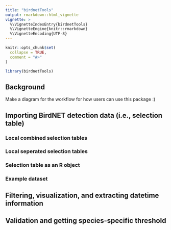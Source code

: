 ```yaml
---
title: "birdnetTools"
output: rmarkdown::html_vignette
vignette: >
  %\VignetteIndexEntry{birdnetTools}
  %\VignetteEngine{knitr::rmarkdown}
  %\VignetteEncoding{UTF-8}
---
```


```r
knitr::opts_chunk$set(
  collapse = TRUE,
  comment = "#>"
)
```

```r
library(birdnetTools)
```


## Background

Make a diagram for the workflow for how users can use this package :) 


## Importing BirdNET detection data (i.e., selection table)

### Local combined selection tables

### Local seperated selection tables

### Selection table as an R object

### Example dataset


## Filtering, visualization, and extracting datetime information

## Validation and getting species-specific threshold
